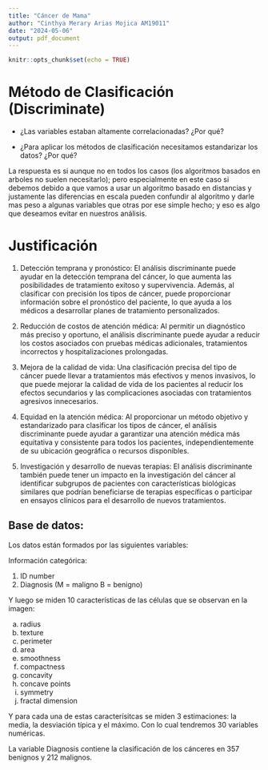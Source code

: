 ```yaml
---
title: "Cáncer de Mama"
author: "Cinthya Merary Arias Mojica AM19011"
date: "2024-05-06"
output: pdf_document
---
```


```r
knitr::opts_chunk$set(echo = TRUE)
```

# Método de Clasificación (Discriminate)

- ¿Las variables estaban altamente correlacionadas? ¿Por qué?

- ¿Para aplicar los métodos de clasificación necesitamos estandarizar los datos? ¿Por qué?

La respuesta es si aunque no en todos los casos (los algoritmos basados en arboles no suelen necesitarlo); pero especialmente en este caso si debemos debido a que vamos a usar un algoritmo basado en distancias y justamente las diferencias en escala pueden confundir al algoritmo y darle mas peso a algunas variables que otras por ese simple hecho; y eso es algo que deseamos evitar en nuestros análisis.

# Justificación


1. Detección temprana y pronóstico: El análisis discriminante puede ayudar en la detección temprana del cáncer, lo que aumenta las posibilidades de tratamiento exitoso y supervivencia. Además, al clasificar con precisión los tipos de cáncer, puede proporcionar información sobre el pronóstico del paciente, lo que ayuda a los médicos a desarrollar planes de tratamiento personalizados.

2. Reducción de costos de atención médica: Al permitir un diagnóstico más preciso y oportuno, el análisis discriminante puede ayudar a reducir los costos asociados con pruebas médicas adicionales, tratamientos incorrectos y hospitalizaciones prolongadas.


3. Mejora de la calidad de vida: Una clasificación precisa del tipo de cáncer puede llevar a tratamientos más efectivos y menos invasivos, lo que puede mejorar la calidad de vida de los pacientes al reducir los efectos secundarios y las complicaciones asociadas con tratamientos agresivos innecesarios.

4. Equidad en la atención médica: Al proporcionar un método objetivo y estandarizado para clasificar los tipos de cáncer, el análisis discriminante puede ayudar a garantizar una atención médica más equitativa y consistente para todos los pacientes, independientemente de su ubicación geográfica o recursos disponibles.

5. Investigación y desarrollo de nuevas terapias: El análisis discriminante también puede tener un impacto en la investigación del cáncer al identificar subgrupos de pacientes con características biológicas similares que podrían beneficiarse de terapias específicas o participar en ensayos clínicos para el desarrollo de nuevos tratamientos.


## Base de datos:

Los datos están formados por las siguientes variables:

Información categórica:

1) ID number
2) Diagnosis (M = maligno B = benigno)

Y luego se miden 10 características de las células que se observan en la imagen:

a) radius
b) texture
c) perimeter
d) area
e) smoothness
f) compactness
g) concavity
h) concave points
i) symmetry
j) fractal dimension

Y para cada una de estas caracterísitcas se miden 3 estimaciones: la media, la desviación típica y el máximo. Con lo cual tendremos 30 variables numéricas.

La variable Diagnosis contiene la clasificación de los cánceres en 357 benignos y 212 malignos. 


